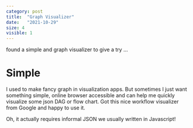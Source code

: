 ```yaml
---
category: post
title:  "Graph Visualizer"
date:   "2021-10-29"
size: 4
visible: 1
---
```



found a simple and graph visualizer to give a try ...

# Simple
I used to make fancy graph in visualization apps. But sometimes I just want something simple, online browser accessible and can help me quickly visualize some json DAG or flow chart. Got this nice workflow visualizer from Google and happy to use it.


<FlowVis/>

Oh, it actually requires informal JSON we usually written in Javascript!

